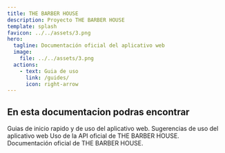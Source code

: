 ```yaml
---
title: THE BARBER HOUSE
description: Proyecto THE BARBER HOUSE
template: splash
favicon: ../../assets/3.png
hero:
  tagline: Documentación oficial del aplicativo web
  image:
    file: ../../assets/3.png
  actions:
    - text: Guia de uso
      link: /guides/
      icon: right-arrow
---
```



## En esta documentacion podras encontrar

<CardGrid stagger>
	<Card title="Guias" icon="star">
		Guias de inicio rapido y de uso del aplicativo web.
	</Card>
	<Card title="Sugerencias" icon="approve-check-circle">
		Sugerencias de uso del aplicativo web
	</Card>
	<Card title="API" icon="rocket">
		Uso de la API oficial de THE BARBER HOUSE.
	</Card>
	<Card title="Documentacion" icon="open-book">
		Documentación oficial de THE BARBER HOUSE.
	</Card>
</CardGrid>